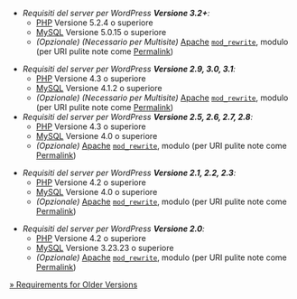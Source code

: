 * ''Requisiti del server per WordPress '''Versione 3.2+''':''
** [[it:Glossario#PHP|PHP]] Versione 5.2.4 o superiore
** [[it:Glossario#MySQL|MySQL]] Versione 5.0.15 o superiore
** ''(Opzionale) (Necessario per Multisite)'' [[it:Glossario#Apache|Apache]] <tt>[[it:Glossario#mod_rewrite|mod_rewrite]]</tt>, modulo (per URI pulite note come [[Using Permalinks| Permalink]])
<noinclude>
* ''Requisiti del server per WordPress '''Versione 2.9, 3.0, 3.1''':''
** [[it:Glossario#PHP|PHP]] Versione 4.3 o superiore
** [[it:Glossario#MySQL|MySQL]] Versione 4.1.2 o superiore
** ''(Opzionale) (Necessario per Multisite)'' [[it:Glossario#Apache|Apache]] <tt>[[it:Glossario#mod_rewrite|mod_rewrite]]</tt>, modulo (per URI pulite note come [[Using Permalinks| Permalink]])
* ''Requisiti del server per WordPress '''Versione 2.5, 2.6, 2.7, 2.8''':''
** [[it:Glossario#PHP|PHP]] Versione 4.3 o superiore
** [[it:Glossario#MySQL|MySQL]] Versione 4.0 o superiore
** ''(Opzionale)'' [[it:Glossario#Apache|Apache]] <tt>[[it:Glossario#mod_rewrite|mod_rewrite]]</tt>, modulo (per URI pulite note come [[Using Permalinks| Permalink]])

* ''Requisiti del server per WordPress '''Versione 2.1, 2.2, 2.3''':''
** [[it:Glossario#PHP|PHP]] Versione 4.2 o superiore
** [[it:Glossario#MySQL|MySQL]] Versione 4.0 o superiore
** ''(Opzionale)'' [[it:Glossario#Apache|Apache]] <tt>[[it:Glossario#mod_rewrite|mod_rewrite]]</tt>, modulo (per URI pulite note come [[Using Permalinks| Permalink]])

* ''Requisiti del server per WordPress '''Versione 2.0''':''
** [[it:Glossario#PHP|PHP]] Versione 4.2 o superiore
** [[it:Glossario#MySQL|MySQL]] Versione 3.23.23 o superiore
** ''(Opzionale)'' [[it:Glossario#Apache|Apache]] <tt>[[it:Glossario#mod_rewrite|mod_rewrite]]</tt>, modulo (per URI pulite note come [[Using Permalinks| Permalink]])

{{Languages|
{{en|Template:Server requirements}}
{{fr|Template:fr:Exigences serveur}}
{{it|Template:it:Requisiti del server}}
{{ja|Template:サーバ要件}}
{{ru|Template:ru:Server_requirements}}
{{tr|Template:tr:Sunucu gereksinimleri}}
}}
</noinclude>
<includeonly>[[Template:Server requirements|&raquo; Requirements for Older Versions]]</includeonly>